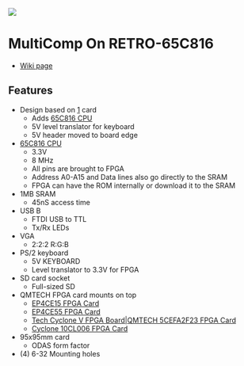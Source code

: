 <img src="http://land-boards.com/blwiki/images/5/55/RETRO-65C816_FRONT.png"></img>

= MultiComp On RETRO-65C816 =

* [http://land-boards.com/blwiki/index.php?title=RETRO-65C816 Wiki page]

== Features ==

* Design based on [http://land-boards.com/blwiki/index.php?RETRO-EP4CE15] card
** Adds [https://www.westerndesigncenter.com/wdc/documentation/w65c816s.pdf 65C816 CPU]
** 5V level translator for keyboard
** 5V header moved to board edge
* [https://www.westerndesigncenter.com/wdc/documentation/w65c816s.pdf 65C816 CPU]
** 3.3V
** 8 MHz
** All pins are brought to FPGA
** Address A0-A15 and Data lines also go directly to the SRAM
** FPGA can have the ROM internally or download it to the SRAM
* 1MB SRAM
** 45nS access time
* USB B
** FTDI USB to TTL
** Tx/Rx LEDs
* VGA
** 2:2:2 R:G:B
* PS/2 keyboard
** 5V KEYBOARD
** Level translator to 3.3V for FPGA
* SD card socket
** Full-sized SD
* QMTECH FPGA card mounts on top
** [http://land-boards.com/blwiki/index.php?QMTECH EP4CE15 FPGA Card]
** [http://land-boards.com/blwiki/index.php?QMTECH EP4CE55 FPGA Card]
** [http://land-boards.com/blwiki/index.php?QM Tech Cyclone V FPGA Board|QMTECH 5CEFA2F23 FPGA Card]
** [http://land-boards.com/blwiki/index.php?QMTECH Cyclone 10CL006 FPGA Card]
* 95x95mm card
** ODAS form factor
* (4) 6-32 Mounting holes
